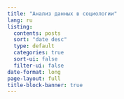 ```yaml
---
title: "Анализ данных в социологии"
lang: ru
listing:
  contents: posts
  sort: "date desc"
  type: default
  categories: true
  sort-ui: false
  filter-ui: false
date-format: long
page-layout: full
title-block-banner: true
---
```



